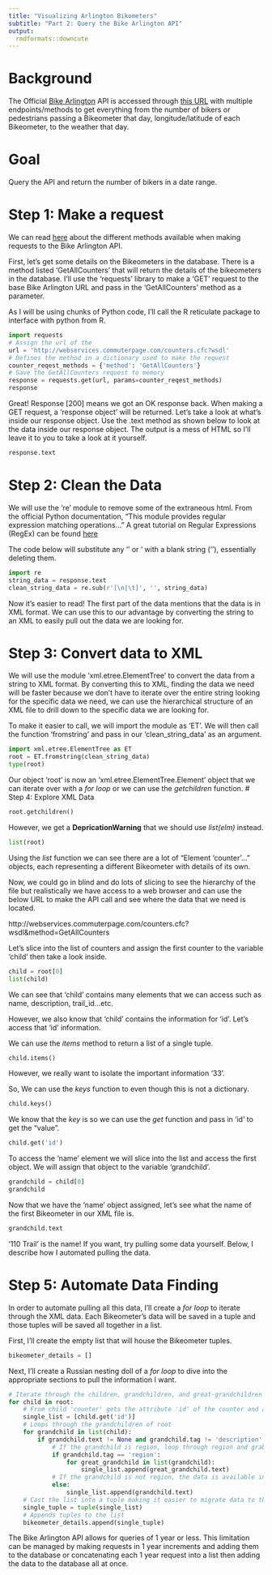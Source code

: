```yaml
---
title: "Visualizing Arlington Bikometers"
subtitle: "Part 2: Query the Bike Arlington API"
output: 
  rmdformats::downcute
---
```


# Background

The Official [Bike Arlington](http://counters.bikearlington.com/data-for-developers/) API is accessed through [this URL](http://webservices.commuterpage.com/counters.cfc?wsdl) with multiple endpoints/methods to get everything from the number of bikers or pedestrians passing a Bikeometer that day, longitude/latitude of each Bikeometer, to the weather that day.

# Goal

Query the API and return the number of bikers in a date range.

# Step 1: Make a request

We can read [here](http://counters.bikearlington.com/bike/assets/File/Regional_bikearlington_webservices.pdf) about the different methods available when making requests to the Bike Arlington API.

First, let's get some details on the Bikeometers in the database. There is a method listed 'GetAllCounters' that will return the details of the bikeometers in the database. I'll use the 'requests' library to make a 'GET' request to the base Bike Arlington URL and pass in the 'GetAllCounters' method as a parameter.

As I will be using chunks of Python code, I'll call the R reticulate package to interface with python from R.

```python
import requests
# Assign the url of the 
url = 'http://webservices.commuterpage.com/counters.cfc?wsdl'
# Defines the method in a dictionary used to make the request
counter_reqest_methods = {'method': 'GetAllCounters'}
# Save the GetAllCounters request to memory
response = requests.get(url, params=counter_reqest_methods)
response
```

Great! Response [200] means we got an OK response back. When making a GET request, a 'response object' will be returned. Let's take a look at what's inside our response object. Use the .text method as shown below to look at the data inside our response object. The output is a mess of HTML so I'll leave it to you to take a look at it yourself.

```python
response.text
```

# Step 2: Clean the Data

We will use the 're' module to remove some of the extraneous html. From the official Python documentation, "This module provides regular expression matching operations..." A great tutorial on Regular Expressions (RegEx) can be found [here](https://realpython.com/regex-python/)

The code below will substitute any '\n' or '\t' with a blank string (''), essentially deleting them.

```python
import re
string_data = response.text
clean_string_data = re.sub(r'[\n|\t]', '', string_data)
```

Now it's easier to read! The first part of the data mentions that the data is in XML format. We can use this to our advantage by converting the string to an XML to easily pull out the data we are looking for.

# Step 3: Convert data to XML

We will use the module 'xml.etree.ElementTree' to convert the data from a string to XML format. By converting this to XML, finding the data we need will be faster because we don't have to iterate over the entire string looking for the specific data we need, we can use the hierarchical structure of an XML file to drill down to the specific data we are looking for.

To make it easier to call, we will import the module as 'ET'. We will then call the function 'fromstring' and pass in our 'clean_string_data' as an argument.

```python
import xml.etree.ElementTree as ET
root = ET.fromstring(clean_string_data)
type(root)
```

Our object 'root' is now an 'xml.etree.ElementTree.Element' object that we can iterate over with a *for loop* or we can use the *getchildren* function.
# Step 4: Explore XML Data
```python
root.getchildren()
```

However, we get a **DepricationWarning** that we should use *list(elm)* instead.

```python
list(root)
```

Using the *list* function we can see there are a lot of "Element 'counter'..." objects, each representing a different Bikeometer with details of its own.

Now, we could go in blind and do lots of slicing to see the hierarchy of the file but realistically we have access to a web browser and can use the below URL to make the API call and see where the data that we need is located.

http://webservices.commuterpage.com/counters.cfc?wsdl&method=GetAllCounters

Let's slice into the list of counters and assign the first counter to the variable 'child' then take a look inside.

```python
child = root[0]
list(child)
```
We can see that 'child' contains many elements that we can access such as name, description, trail_id...etc.

However, we also know that 'child' contains the information for 'id'. Let's access that 'id' information.

We can use the *items* method to return a list of a single tuple.
```python
child.items()
```
However, we really want to isolate the important information '33'. 

So, We can use the *keys* function to even though this is not a dictionary.

```python
child.keys()
```
We know that the *key* is so we can use the *get* function and pass in 'id' to get the "value".
```python
child.get('id')
```
To access the 'name' element we will slice into the list and access the first object. We will assign that object to the variable 'grandchild'.
```python
grandchild = child[0]
grandchild
```
Now that we have the 'name' object assigned, let's see what the name of the first Bikeometer in our XML file is.
```python
grandchild.text
```
'110 Trail' is the name! If you want, try pulling some data yourself. Below, I describe how I automated pulling the data.

# Step 5: Automate Data Finding
In order to automate pulling all this data, I'll create a *for loop* to iterate through the XML data. Each Bikeometer's data will be saved in a tuple and those tuples will be saved all together in a list.

First, I'll create the empty list that will house the Bikeometer tuples.
```python
bikeometer_details = []
```
Next, I'll create a Russian nesting doll of a *for loop* to dive into the appropriate sections to pull the information I want.
```python
# Iterate through the children, grandchildren, and great-grandchildren and grab req data  
for child in root:
    # From child 'counter' gets the attribute 'id' of the counter and adds it to single_list
    single_list = [child.get('id')]
    # Loops through the grandchildren of root
    for grandchild in list(child):   
        if grandchild.text != None and grandchild.tag != 'description' and grandchild.tag != 'trail_id' and grandchild.tag != 'trail_name':
            # If the grandchild is region, loop through region and grab the grandchildren data
            if grandchild.tag == 'region':  
                for great_grandchild in list(grandchild): 
                    single_list.append(great_grandchild.text)
            # If the grandchild is not region, the data is available in grandchild.text
            else: 
                single_list.append(grandchild.text)
    # Cast the list into a tuple making it easier to migrate data to the database
    single_tuple = tuple(single_list)
    # Appends tuples to the list
    bikeometer_details.append(single_tuple)
```


The Bike Arlington API allows for queries of 1 year or less. This limitation can be managed by making requests in 1 year increments and adding them to the database or concatenating each 1 year request into a list then adding the data to the database all at once.
